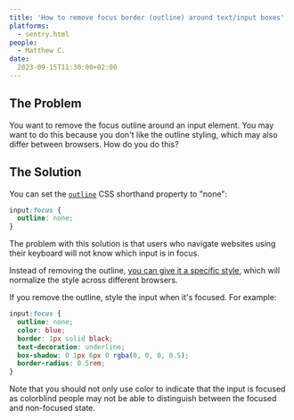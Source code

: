 ```yaml
---
title: 'How to remove focus border (outline) around text/input boxes'
platforms: 
  - sentry.html
people: 
  - Matthew C.
date: 
  2023-09-15T11:30:00+02:00
---
```


## The Problem

You want to remove the focus outline around an input element. You may want to do this because you don't like the outline styling, which may also differ between browsers. How do you do this?

## The Solution

You can set the [`outline`](https://developer.mozilla.org/en-US/docs/Web/CSS/outline) CSS shorthand property to "none":

```css
input:focus {
  outline: none;
}
```

The problem with this solution is that users who navigate websites using their keyboard will not know which input is in focus.

Instead of removing the outline, [you can give it a specific style](https://www.a11yproject.com/posts/never-remove-css-outlines/), which will normalize the style across different browsers. 

If you remove the outline, style the input when it's focused. For example:

```css
input:focus {
  outline: none;
  color: blue;
  border: 1px solid black;
  text-decoration: underline;
  box-shadow: 0 1px 6px 0 rgba(0, 0, 0, 0.5);
  border-radius: 0.5rem;
}
```

Note that you should not only use color to indicate that the input is focused as colorblind people may not be able to distinguish between the focused and non-focused state.
